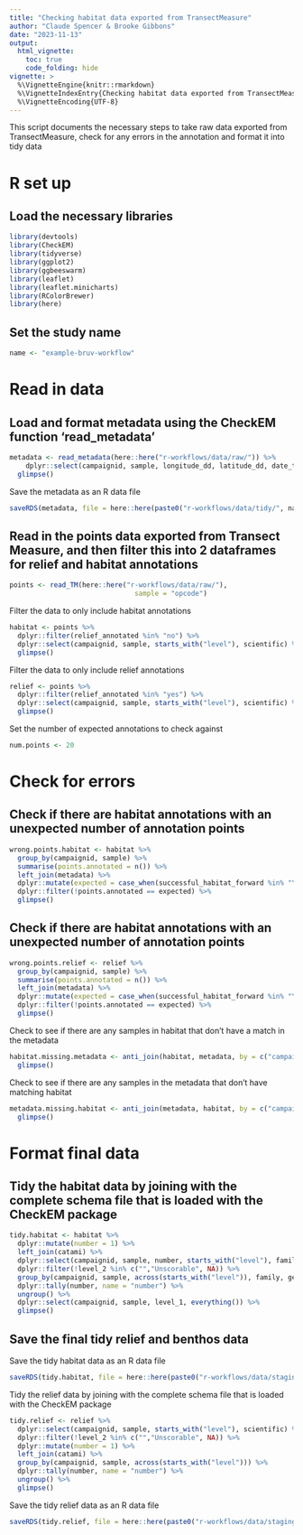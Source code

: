 ```yaml
---
title: "Checking habitat data exported from TransectMeasure"
author: "Claude Spencer & Brooke Gibbons"
date: "2023-11-13"
output:
  html_vignette:
    toc: true
    code_folding: hide
vignette: >
  %\VignetteEngine{knitr::rmarkdown}
  %\VignetteIndexEntry{Checking habitat data exported from TransectMeasure}
  %\VignetteEncoding{UTF-8}
---
```


This script documents the necessary steps to take raw data exported from TransectMeasure, check for any errors in the annotation and format it into tidy data

# R set up

## Load the necessary libraries
```r
library(devtools)
library(CheckEM)
library(tidyverse)
library(ggplot2)
library(ggbeeswarm)
library(leaflet)
library(leaflet.minicharts)
library(RColorBrewer)
library(here)

```
## Set the study name
```r
name <- "example-bruv-workflow"
```
# Read in data
## Load and format metadata using the CheckEM function 'read_metadata'
```r
metadata <- read_metadata(here::here("r-workflows/data/raw/")) %>%
    dplyr::select(campaignid, sample, longitude_dd, latitude_dd, date_time, location, site, depth, successful_count, successful_length, successful_habitat_forward, successful_habitat_backward) %>%
  glimpse()
```
Save the metadata as an R data file
```r
saveRDS(metadata, file = here::here(paste0("r-workflows/data/tidy/", name, "_Metadata.rds")))
```
## Read in the points data exported from Transect Measure, and then filter this into 2 dataframes for relief and habitat annotations
```r
points <- read_TM(here::here("r-workflows/data/raw/"),
                               sample = "opcode")
```
Filter the data to only include habitat annotations
```r
habitat <- points %>%
  dplyr::filter(relief_annotated %in% "no") %>%
  dplyr::select(campaignid, sample, starts_with("level"), scientific) %>%
  glimpse()
```
Filter the data to only include relief annotations
```r
relief <- points %>%
  dplyr::filter(relief_annotated %in% "yes") %>%
  dplyr::select(campaignid, sample, starts_with("level"), scientific) %>%
  glimpse()
```
Set the number of expected annotations to check against
```r
num.points <- 20
```
# Check for errors
## Check if there are habitat annotations with an unexpected number of annotation points
```r
wrong.points.habitat <- habitat %>%
  group_by(campaignid, sample) %>%
  summarise(points.annotated = n()) %>%
  left_join(metadata) %>%
  dplyr::mutate(expected = case_when(successful_habitat_forward %in% "Yes" & successful_habitat_backward %in% "Yes" ~ num.points * 2, successful_habitat_forward %in% "Yes" & successful_habitat_backward %in% "No" ~ num.points * 1, successful_habitat_forward %in% "No" & successful_habitat_backward %in% "Yes" ~ num.points * 1, successful_habitat_forward %in% "No" & successful_habitat_backward %in% "No" ~ num.points * 0)) %>%
  dplyr::filter(!points.annotated == expected) %>%
  glimpse()
```
## Check if there are habitat annotations with an unexpected number of annotation points
```r
wrong.points.relief <- relief %>%
  group_by(campaignid, sample) %>%
  summarise(points.annotated = n()) %>%
  left_join(metadata) %>%
  dplyr::mutate(expected = case_when(successful_habitat_forward %in% "Yes" & successful_habitat_backward %in% "Yes" ~ num.points * 2, successful_habitat_forward %in% "Yes" & successful_habitat_backward %in% "No" ~ num.points * 1, successful_habitat_forward %in% "No" & successful_habitat_backward %in% "Yes" ~ num.points * 1, successful_habitat_forward %in% "No" & successful_habitat_backward %in% "No" ~ num.points * 0)) %>%
  dplyr::filter(!points.annotated == expected) %>%
  glimpse()
```
Check to see if there are any samples in habitat that don't have a match in the metadata
```r
habitat.missing.metadata <- anti_join(habitat, metadata, by = c("campaignid", "sample")) %>%
  glimpse()
```
Check to see if there are any samples in the metadata that don't have matching habitat
```r
metadata.missing.habitat <- anti_join(metadata, habitat, by = c("campaignid", "sample")) %>%
  glimpse()
```
# Format final data
## Tidy the habitat data by joining with the complete schema file that is loaded with the CheckEM package
```r
tidy.habitat <- habitat %>%
  dplyr::mutate(number = 1) %>%                                        
  left_join(catami) %>%
  dplyr::select(campaignid, sample, number, starts_with("level"), family, genus, species) %>%
  dplyr::filter(!level_2 %in% c("","Unscorable", NA)) %>%  
  group_by(campaignid, sample, across(starts_with("level")), family, genus, species) %>%
  dplyr::tally(number, name = "number") %>%
  ungroup() %>%                                                        
  dplyr::select(campaignid, sample, level_1, everything()) %>%
  glimpse()
```

## Save the final tidy relief and benthos data
Save the tidy habitat data as an R data file
```r
saveRDS(tidy.habitat, file = here::here(paste0("r-workflows/data/staging/", name, "_habitat.rds")))
```
Tidy the relief data by joining with the complete schema file that is loaded with the CheckEM package
```r
tidy.relief <- relief %>%
  dplyr::select(campaignid, sample, starts_with("level"), scientific) %>%
  dplyr::filter(!level_2 %in% c("","Unscorable", NA)) %>%              
  dplyr::mutate(number = 1) %>% 
  left_join(catami) %>%
  group_by(campaignid, sample, across(starts_with("level"))) %>% 
  dplyr::tally(number, name = "number") %>%
  ungroup() %>%                                                          
  glimpse()                                    
```                        


Save the tidy relief data as an R data file
```r
saveRDS(tidy.relief, file = here::here(paste0("r-workflows/data/staging/", name, "_relief.rds")))
```
